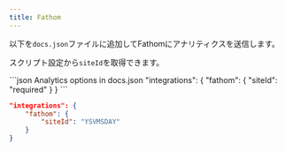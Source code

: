 ```yaml
---
title: Fathom
---
```


以下を`docs.json`ファイルに追加してFathomにアナリティクスを送信します。

スクリプト設定から`siteId`を取得できます。

<CodeGroup>
  ```json Analytics options in docs.json
  "integrations": {
      "fathom": {
          "siteId": "required"
      }
  }
  ```

  ```json Example
  "integrations": {
      "fathom": {
          "siteId": "YSVMSDAY"
      }
  }
  ```
</CodeGroup>
